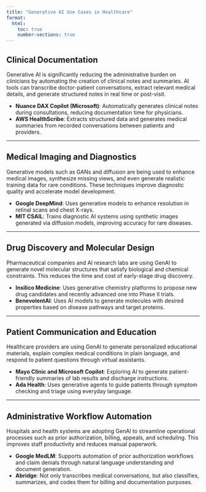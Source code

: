 ```yaml
---
title: "Generative AI Use Cases in Healthcare"
format:
  html:
    toc: true
    number-sections: true
---
```


## Clinical Documentation

Generative AI is significantly reducing the administrative burden on clinicians by automating the creation of clinical notes and summaries. AI tools can transcribe doctor-patient conversations, extract relevant medical details, and generate structured notes in real time or post-visit.

- **Nuance DAX Copilot (Microsoft)**: Automatically generates clinical notes during consultations, reducing documentation time for physicians.  
- **AWS HealthScribe**: Extracts structured data and generates medical summaries from recorded conversations between patients and providers.

---

## Medical Imaging and Diagnostics

Generative models such as GANs and diffusion are being used to enhance medical images, synthesize missing views, and even generate realistic training data for rare conditions. These techniques improve diagnostic quality and accelerate model development.

- **Google DeepMind**: Uses generative models to enhance resolution in retinal scans and chest X-rays.  
- **MIT CSAIL**: Trains diagnostic AI systems using synthetic images generated via diffusion models, improving accuracy for rare diseases.

---

## Drug Discovery and Molecular Design

Pharmaceutical companies and AI research labs are using GenAI to generate novel molecular structures that satisfy biological and chemical constraints. This reduces the time and cost of early-stage drug discovery.

- **Insilico Medicine**: Uses generative chemistry platforms to propose new drug candidates and recently advanced one into Phase II trials.  
- **BenevolentAI**: Uses AI models to generate molecules with desired properties based on disease pathways and target proteins.

---

## Patient Communication and Education

Healthcare providers are using GenAI to generate personalized educational materials, explain complex medical conditions in plain language, and respond to patient questions through virtual assistants.

- **Mayo Clinic and Microsoft Copilot**: Exploring AI to generate patient-friendly summaries of lab results and discharge instructions.  
- **Ada Health**: Uses generative agents to guide patients through symptom checking and triage using everyday language.

---

## Administrative Workflow Automation

Hospitals and health systems are adopting GenAI to streamline operational processes such as prior authorization, billing, appeals, and scheduling. This improves staff productivity and reduces manual paperwork.

- **Google MedLM**: Supports automation of prior authorization workflows and claim denials through natural language understanding and document generation.  
- **Abridge**: Not only transcribes medical conversations, but also classifies, summarizes, and codes them for billing and documentation purposes.
